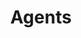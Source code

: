 ---
title: Agents
description: Guide on creating AI Agents within the MAOTO framework
icon: robot
---